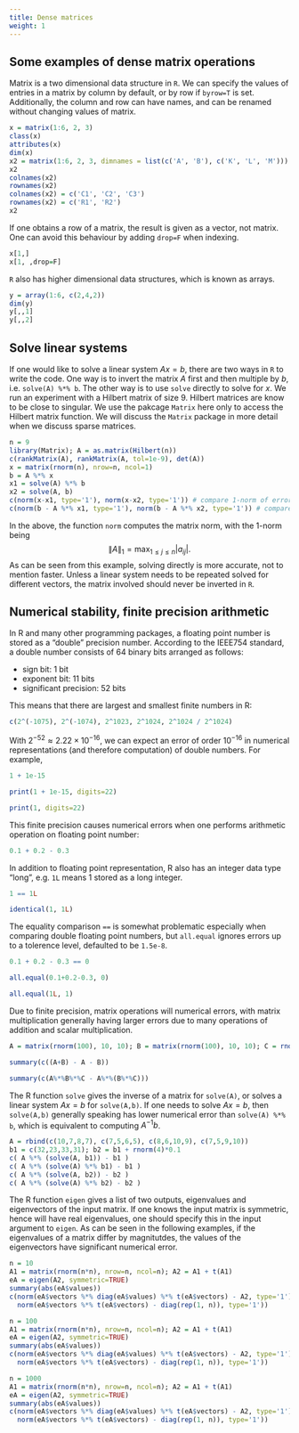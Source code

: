 ```yaml
---
title: Dense matrices
weight: 1
---
```


## Some examples of dense matrix operations
Matrix is a two dimensional data structure in `R`. We can specify the values of entries in a matrix by column by default, or by row if `byrow=T` is set. Additionally, the column and row can have names, and can be renamed without changing values of matrix.

```r
x = matrix(1:6, 2, 3)
class(x)
attributes(x)
dim(x)
x2 = matrix(1:6, 2, 3, dimnames = list(c('A', 'B'), c('K', 'L', 'M')))
x2
colnames(x2)
rownames(x2)
colnames(x2) = c('C1', 'C2', 'C3')
rownames(x2) = c('R1', 'R2')
x2
```

If one obtains a row of a matrix, the result is given as a vector, not matrix. One can avoid this behaviour by adding `drop=F` when indexing.

```r
x[1,]
x[1, ,drop=F]
```

`R` also has higher dimensional data structures, which is known as arrays.
```r
y = array(1:6, c(2,4,2))
dim(y)
y[,,1]
y[,,2]
```

## Solve linear systems

If one would like to solve a linear system $Ax = b$, there are two ways in `R` to write the code. One way is to invert the matrix $A$ first and then multiple by $b$, i.e. `solve(A) %*% b`. The other way is to use `solve` directly to solve for $x$. We run an experiment with a Hilbert matrix of size 9. Hilbert matrices are know to be close to singular. We use the pakcage `Matrix` here only to access the Hilbert matrix function. We will discuss the `Matrix` package in more detail when we discuss sparse matrices.

```r
n = 9
library(Matrix); A = as.matrix(Hilbert(n))
c(rankMatrix(A), rankMatrix(A, tol=1e-9), det(A))
x = matrix(rnorm(n), nrow=n, ncol=1)
b = A %*% x
x1 = solve(A) %*% b
x2 = solve(A, b)
c(norm(x-x1, type='1'), norm(x-x2, type='1')) # compare 1-norm of error
c(norm(b - A %*% x1, type='1'), norm(b - A %*% x2, type='1')) # compare residuals
```

In the above, the function `norm` computes the matrix norm, with the 1-norm being $$\|A\|_1 = \max_{1\le j\le n} |a_{ij}|.$$
As can be seen from this example, solving directly is more accurate, not to mention faster. Unless a linear system needs to be repeated solved for different vectors, the matrix involved should never be inverted in `R`.

## Numerical stability, finite precision arithmetic

In R and many other programming packages, a floating point number is stored as a "double" precision number. According to the IEEE754 standard, a double number consists of 64 binary bits arranged as follows:

- sign bit: 1 bit
- exponent bit: 11 bits
- significant precision: 52 bits

This means that there are largest and smallest finite numbers in R:

```r
c(2^(-1075), 2^(-1074), 2^1023, 2^1024, 2^1024 / 2^1024)
```

With $2^{-52}\approx 2.22 \times 10^{-16}$, we can expect an error of order $10^{-16}$ in numerical representations (and therefore computation) of double numbers. For example,

```r
1 + 1e-15

print(1 + 1e-15, digits=22)

print(1, digits=22)
```

This finite precision causes numerical errors when one performs arithmetic operation on floating point number:

```r
0.1 + 0.2 - 0.3
```

In addition to floating point representation, R also has an integer data type "long", e.g. `1L` means 1 stored as a long integer.

```r
1 == 1L

identical(1, 1L)
```

The equality comparison `==` is somewhat problematic especially when comparing double floating point numbers, but `all.equal` ignores errors up to a tolerence level, defaulted to be `1.5e-8`.

```r
0.1 + 0.2 - 0.3 == 0

all.equal(0.1+0.2-0.3, 0)

all.equal(1L, 1)
```

Due to finite precision, matrix operations will numerical errors, with matrix multiplication generally having larger errors due to many operations of addition and scalar multiplication.

```r

A = matrix(rnorm(100), 10, 10); B = matrix(rnorm(100), 10, 10); C = rnorm(10)

summary(c((A+B) - A - B))

summary(c(A%*%B%*%C - A%*%(B%*%C)))
```

The R function `solve` gives the inverse of a matrix for `solve(A)`, or solves a linear system $Ax=b$ for `solve(A,b)`. If one needs to solve $Ax=b$, then `solve(A,b)` generally speaking has lower numerical error than `solve(A) %*% b`, which is equivalent to computing $A^{-1} b$.

```r
A = rbind(c(10,7,8,7), c(7,5,6,5), c(8,6,10,9), c(7,5,9,10))
b1 = c(32,23,33,31); b2 = b1 + rnorm(4)*0.1
c( A %*% (solve(A, b1)) - b1 )
c( A %*% (solve(A) %*% b1) - b1 )
c( A %*% (solve(A, b2)) - b2 )
c( A %*% (solve(A) %*% b2) - b2 )
```

The R function `eigen` gives a list of two outputs, eigenvalues and eigenvectors of the input matrix. If one knows the input matrix is symmetric, hence will have real eigenvalues, one should specify this in the input argument to `eigen`. As can be seen in the following examples, if the eigenvalues of a matrix differ by magnitutdes, the values of the eigenvectors have significant numerical error.

```r
n = 10
A1 = matrix(rnorm(n*n), nrow=n, ncol=n); A2 = A1 + t(A1)
eA = eigen(A2, symmetric=TRUE)
summary(abs(eA$values))
c(norm(eA$vectors %*% diag(eA$values) %*% t(eA$vectors) - A2, type='1'),
  norm(eA$vectors %*% t(eA$vectors) - diag(rep(1, n)), type='1'))

n = 100
A1 = matrix(rnorm(n*n), nrow=n, ncol=n); A2 = A1 + t(A1)
eA = eigen(A2, symmetric=TRUE)
summary(abs(eA$values))
c(norm(eA$vectors %*% diag(eA$values) %*% t(eA$vectors) - A2, type='1'),
  norm(eA$vectors %*% t(eA$vectors) - diag(rep(1, n)), type='1'))

n = 1000
A1 = matrix(rnorm(n*n), nrow=n, ncol=n); A2 = A1 + t(A1)
eA = eigen(A2, symmetric=TRUE)
summary(abs(eA$values))
c(norm(eA$vectors %*% diag(eA$values) %*% t(eA$vectors) - A2, type='1'),
  norm(eA$vectors %*% t(eA$vectors) - diag(rep(1, n)), type='1'))
```
